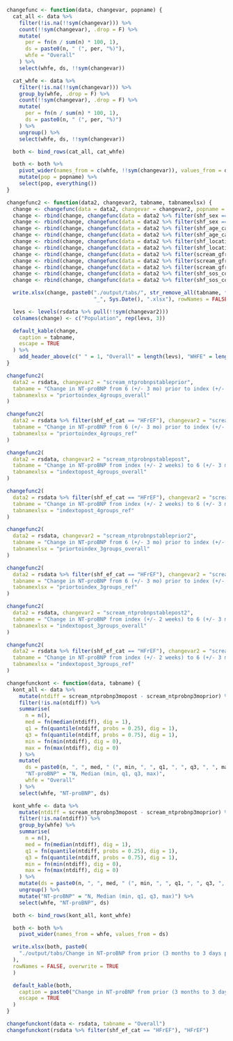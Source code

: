 ```r

changefunc <- function(data, changevar, popname) {
  cat_all <- data %>%
    filter(!is.na(!!sym(changevar))) %>%
    count(!!sym(changevar), .drop = F) %>%
    mutate(
      per = fn(n / sum(n) * 100, 1),
      ds = paste0(n, " (", per, "%)"),
      whfe = "Overall"
    ) %>%
    select(whfe, ds, !!sym(changevar))

  cat_whfe <- data %>%
    filter(!is.na(!!sym(changevar))) %>%
    group_by(whfe, .drop = F) %>%
    count(!!sym(changevar), .drop = F) %>%
    mutate(
      per = fn(n / sum(n) * 100, 1),
      ds = paste0(n, " (", per, "%)")
    ) %>%
    ungroup() %>%
    select(whfe, ds, !!sym(changevar))

  both <- bind_rows(cat_all, cat_whfe)

  both <- both %>%
    pivot_wider(names_from = c(whfe, !!sym(changevar)), values_from = ds) %>%
    mutate(pop = popname) %>%
    select(pop, everything())
}

changefunc2 <- function(data2, changevar2, tabname, tabnamexlsx) {
  change <- changefunc(data = data2, changevar = changevar2, popname = "Overall")
  change <- rbind(change, changefunc(data = data2 %>% filter(shf_sex == "Female"), changevar = changevar2, popname = "Female"))
  change <- rbind(change, changefunc(data = data2 %>% filter(shf_sex == "Male"), changevar = changevar2, popname = "Male"))
  change <- rbind(change, changefunc(data = data2 %>% filter(shf_age_cat == "<75"), changevar = changevar2, popname = "<75y"))
  change <- rbind(change, changefunc(data = data2 %>% filter(shf_age_cat == ">=75"), changevar = changevar2, popname = ">=75y"))
  change <- rbind(change, changefunc(data = data2 %>% filter(shf_location == "In-patient"), changevar = changevar2, popname = "In-patient"))
  change <- rbind(change, changefunc(data = data2 %>% filter(shf_location == "Out-patient"), changevar = changevar2, popname = "Out-patient"))
  change <- rbind(change, changefunc(data = data2 %>% filter(scream_gfrckdepi_cat == "<=30"), changevar = changevar2, popname = "eGFR <=30"))
  change <- rbind(change, changefunc(data = data2 %>% filter(scream_gfrckdepi_cat == ">30-<60"), changevar = changevar2, popname = "eGFR >30-<60"))
  change <- rbind(change, changefunc(data = data2 %>% filter(scream_gfrckdepi_cat == ">=60"), changevar = changevar2, popname = "eGFR >=60"))
  change <- rbind(change, changefunc(data = data2 %>% filter(shf_sos_com_af == "No"), changevar = changevar2, popname = "No AF"))
  change <- rbind(change, changefunc(data = data2 %>% filter(shf_sos_com_af == "Yes"), changevar = changevar2, popname = "AF"))

  write.xlsx(change, paste0("./output/tabs/", str_remove_all(tabname, fixed("+/-")), 
                            "_", Sys.Date(), ".xlsx"), rowNames = FALSE, overwrite = TRUE)

  levs <- levels(rsdata %>% pull(!!sym(changevar2)))
  colnames(change) <- c("Population", rep(levs, 3))

  default_kable(change,
    caption = tabname,
    escape = TRUE
  ) %>%
    add_header_above(c(" " = 1, "Overall" = length(levs), "WHFE" = length(levs), "NWHFE" = length(levs)))
}

changefunc2(
  data2 = rsdata, changevar2 = "scream_ntprobnpstableprior",
  tabname = "Change in NT-proBNP from 6 (+/- 3 mo) prior to index (+/- 2 weeks) - Overall 4 change groups",
  tabnamexlsx = "priortoindex_4groups_overall"
)

changefunc2(
  data2 = rsdata %>% filter(shf_ef_cat == "HFrEF"), changevar2 = "scream_ntprobnpstableprior",
  tabname = "Change in NT-proBNP from 6 (+/- 3 mo) prior to index (+/- 2 weeks) - HFrEF 4 change groups",
  tabnamexlsx = "priortoindex_4groups_ref"
)

changefunc2(
  data2 = rsdata, changevar2 = "scream_ntprobnpstablepost",
  tabname = "Change in NT-proBNP from index (+/- 2 weeks) to 6 (+/- 3 mo) - Overall 4 change groups",
  tabnamexlsx = "indextopost_4groups_overall"
)

changefunc2(
  data2 = rsdata %>% filter(shf_ef_cat == "HFrEF"), changevar2 = "scream_ntprobnpstablepost",
  tabname = "Change in NT-proBNP from index (+/- 2 weeks) to 6 (+/- 3 mo) - HFrEF 4 change groups",
  tabnamexlsx = "indextopost_4groups_ref"
)

changefunc2(
  data2 = rsdata, changevar2 = "scream_ntprobnpstableprior2",
  tabname = "Change in NT-proBNP from 6 (+/- 3 mo) prior to index (+/- 2 weeks) - Overall 3 change groups",
  tabnamexlsx = "priortoindex_3groups_overall"
)

changefunc2(
  data2 = rsdata %>% filter(shf_ef_cat == "HFrEF"), changevar2 = "scream_ntprobnpstableprior2",
  tabname = "Change in NT-proBNP from 6 (+/- 3 mo) prior to index (+/- 2 weeks) - HFrEF 3 change groups",
  tabnamexlsx = "priortoindex_3groups_ref"
)

changefunc2(
  data2 = rsdata, changevar2 = "scream_ntprobnpstablepost2",
  tabname = "Change in NT-proBNP from index (+/- 2 weeks) to 6 (+/- 3 mo) - Overall 3 change groups",
  tabnamexlsx = "indextopost_3groups_overall"
)

changefunc2(
  data2 = rsdata %>% filter(shf_ef_cat == "HFrEF"), changevar2 = "scream_ntprobnpstablepost2",
  tabname = "Change in NT-proBNP from index (+/- 2 weeks) to 6 (+/- 3 mo) - HFrEF 3 change groups",
  tabnamexlsx = "indextopost_3groups_ref"
)
```

 
```r
changefunckont <- function(data, tabname) {
  kont_all <- data %>%
    mutate(ntdiff = scream_ntprobnp3mopost - scream_ntprobnp3moprior) %>%
    filter(!is.na(ntdiff)) %>%
    summarise(
      n = n(),
      med = fn(median(ntdiff), dig = 1),
      q1 = fn(quantile(ntdiff, probs = 0.25), dig = 1),
      q3 = fn(quantile(ntdiff, probs = 0.75), dig = 1),
      min = fn(min(ntdiff), dig = 0),
      max = fn(max(ntdiff), dig = 0)
    ) %>%
    mutate(
      ds = paste0(n, ", ", med, " (", min, ", ", q1, ", ", q3, ", ", max, ")"),
      "NT-proBNP" = "N, Median (min, q1, q3, max)",
      whfe = "Overall"
    ) %>%
    select(whfe, "NT-proBNP", ds)

  kont_whfe <- data %>%
    mutate(ntdiff = scream_ntprobnp3mopost - scream_ntprobnp3moprior) %>%
    filter(!is.na(ntdiff)) %>%
    group_by(whfe) %>%
    summarise(
      n = n(),
      med = fn(median(ntdiff), dig = 1),
      q1 = fn(quantile(ntdiff, probs = 0.25), dig = 1),
      q3 = fn(quantile(ntdiff, probs = 0.75), dig = 1),
      min = fn(min(ntdiff), dig = 0),
      max = fn(max(ntdiff), dig = 0)
    ) %>%
    mutate(ds = paste0(n, ", ", med, " (", min, ", ", q1, ", ", q3, ", ", max, ")")) %>%
    ungroup() %>%
    mutate("NT-proBNP" = "N, Median (min, q1, q3, max)") %>%
    select(whfe, "NT-proBNP", ds)

  both <- bind_rows(kont_all, kont_whfe)

  both <- both %>%
    pivot_wider(names_from = whfe, values_from = ds)

  write.xlsx(both, paste0(
    "./output/tabs/Change in NT-proBNP from prior (3 months to 3 days prior to index) to post (1 day to 3 months post index) - ", tabname, "_", Sys.Date(), ".xlsx"
  ),
  rowNames = FALSE, overwrite = TRUE
  )

  default_kable(both,
    caption = paste0("Change in NT-proBNP from prior (3 months to 3 days prior to index) to post (1 day to 3 months post index) - ", tabname),
    escape = TRUE
  )
}

changefunckont(data <- rsdata, tabname = "Overall")
changefunckont(rsdata %>% filter(shf_ef_cat == "HFrEF"), "HFrEF")
```

